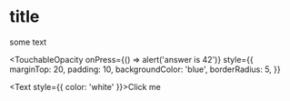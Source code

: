 # title

some text


<TouchableOpacity
  onPress={() => alert('answer is 42')}
  style={{
    marginTop: 20,
    padding: 10,
    backgroundColor: 'blue',
    borderRadius: 5,
  }}
>
  <Text style={{ color: 'white' }}>Click me</Text>
</TouchableOpacity>
